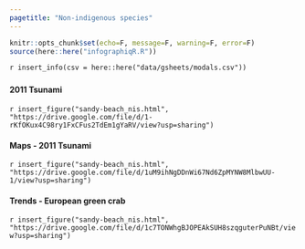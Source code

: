 ```yaml
---
pagetitle: "Non-indigenous species"
---
```


```r
knitr::opts_chunk$set(echo=F, message=F, warning=F, error=F)
source(here::here("infographiqR.R"))
```

`r insert_info(csv = here::here("data/gsheets/modals.csv"))`


### {.tabset}

#### 2011 Tsunami

`r insert_figure("sandy-beach_nis.html", "https://drive.google.com/file/d/1-rKfOKux4C98ry1FxCFus2TdEm1gYaRV/view?usp=sharing")`

#### Maps - 2011 Tsunami

`r insert_figure("sandy-beach_nis.html", "https://drive.google.com/file/d/1uM9ihNgDDnWi67Nd6ZpMYNW8MlbwUU-1/view?usp=sharing")`

#### Trends - European green crab

`r insert_figure("sandy-beach_nis.html", "https://drive.google.com/file/d/1c7TONWhgBJOPEAkSUH8szqguterPuNBt/view?usp=sharing")`
